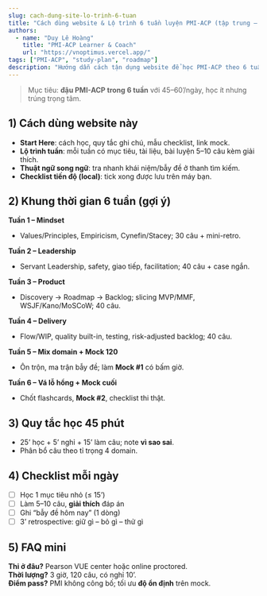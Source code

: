 ```yaml
---
slug: cach-dung-site-lo-trinh-6-tuan
title: "Cách dùng website & Lộ trình 6 tuần luyện PMI-ACP (tập trung – thực chiến)"
authors:
  - name: "Duy Lê Hoàng"
    title: "PMI-ACP Learner & Coach"
    url: "https://vnoptimus.vercel.app/"
tags: ["PMI-ACP", "study-plan", "roadmap"]
description: "Hướng dẫn cách tận dụng website để học PMI-ACP theo 6 tuần, mỗi ngày 45 phút, có checklist, mock xen kẽ, và mẹo tránh bẫy đề."
---
```


> Mục tiêu: **đậu PMI-ACP trong 6 tuần** với 45–60’/ngày, học ít nhưng trúng trọng tâm.

## 1) Cách dùng website này
- **Start Here**: cách học, quy tắc ghi chú, mẫu checklist, link mock.  
- **Lộ trình tuần**: mỗi tuần có mục tiêu, tài liệu, bài luyện 5–10 câu kèm giải thích.  
- **Thuật ngữ song ngữ**: tra nhanh khái niệm/bẫy đề ở thanh tìm kiếm.  
- **Checklist tiến độ (local)**: tick xong được lưu trên máy bạn.

## 2) Khung thời gian 6 tuần (gợi ý)
**Tuần 1 – Mindset**  
- Values/Principles, Empiricism, Cynefin/Stacey; 30 câu + mini-retro.  

**Tuần 2 – Leadership**  
- Servant Leadership, safety, giao tiếp, facilitation; 40 câu + case ngắn.  

**Tuần 3 – Product**  
- Discovery → Roadmap → Backlog; slicing MVP/MMF, WSJF/Kano/MoSCoW; 40 câu.  

**Tuần 4 – Delivery**  
- Flow/WIP, quality built-in, testing, risk-adjusted backlog; 40 câu.  

**Tuần 5 – Mix domain + Mock 120**  
- Ôn trộn, ma trận bẫy đề; làm **Mock #1** có bấm giờ.  

**Tuần 6 – Vá lỗ hổng + Mock cuối**  
- Chốt flashcards, **Mock #2**, checklist thi thật.

## 3) Quy tắc học 45 phút
- 25’ học + 5’ nghỉ + 15’ làm câu; note **vì sao sai**.  
- Phân bổ câu theo tỉ trọng 4 domain.

## 4) Checklist mỗi ngày
- [ ] Học 1 mục tiêu nhỏ (≤ 15’)  
- [ ] Làm 5–10 câu, **giải thích** đáp án  
- [ ] Ghi “bẫy đề hôm nay” (1 dòng)  
- [ ] 3’ retrospective: giữ gì – bỏ gì – thử gì

## 5) FAQ mini
**Thi ở đâu?** Pearson VUE center hoặc online proctored.  
**Thời lượng?** 3 giờ, 120 câu, có nghỉ 10’.  
**Điểm pass?** PMI không công bố; tối ưu **độ ổn định** trên mock.
